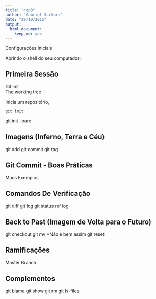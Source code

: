```yaml
---
title: "cap3"
author: "Gabriel Sartori"
date: "29/10/2015"
output: 
  html_document: 
    keep_md: yes
---
```


Configurações Iniciais 

Abrindo o shell do seu computador:

## Primeira Sessão

Git Init  
The working tree

Inicia um repositório, 
```r
git init
```
git init --bare <directory>


## Imagens (Inferno, Terra e Céu)

git add
git commit
git tag

## Git Commit - Boas Práticas 

Maus Exemplos

## Comandos De Verificação
git diff
git log
git status
ref log

## Back to Past (Imagem de Volta para o Futuro)

git checkout
git mv *Não é bem assim
git reset 

## Ramificações 

Master
Branch

## Complementos
git blame
git show
git rm
git ls-files

